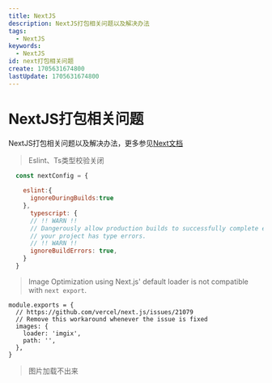 ```yaml
---
title: NextJS
description: NextJS打包相关问题以及解决办法
tags:
  - NextJS
keywords:
  - NextJS
id: next打包相关问题
create: 1705631674800
lastUpdate: 1705631674800
---
```

# NextJS打包相关问题

NextJS打包相关问题以及解决办法，更多参见[Next文档](https://www.nextjs.cn/)

>Eslint、Ts类型校验关闭
```js:next.config.js
  const nextConfig = {
  
    eslint:{
      ignoreDuringBuilds:true
    },
      typescript: {
      // !! WARN !!
      // Dangerously allow production builds to successfully complete even if
      // your project has type errors.
      // !! WARN !!
      ignoreBuildErrors: true,
    }
  }
```



> Image Optimization using Next.js' default loader is not compatible with `next export`.

```JS
module.exports = {
  // https://github.com/vercel/next.js/issues/21079
  // Remove this workaround whenever the issue is fixed
  images: {
    loader: 'imgix',
    path: '',
  },
}
```

> 图片加载不出来
